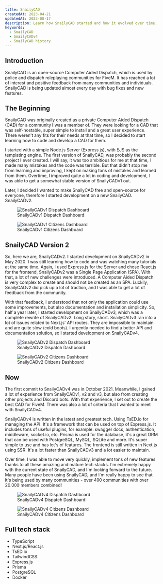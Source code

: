 ```yaml
---
title: SnailyCAD
createdAt: 2023-04-21
updatedAt: 2023-08-17
description: Learn how SnailyCAD started and how it evolved over time.
keywords:
  - SnailyCAD
  - SnailyCADv4
  - SnailyCAD history
---
```


## Introduction

SnailyCAD is an open-source Computer Aided Dispatch, which is used by police and dispatch roleplaying communities for FiveM.
It has reached a lot of interest and positive feedback from many communities and individuals.
SnailyCAD is being updated almost every day with bug fixes and new features.

## The Beginning

SnailyCAD was originally created as a private Computer Aided Dispatch (CAD) for a community I was a member of.
They were looking for a CAD that was self-hostable, super simple to install and a great user experience.
There weren't any fits for their needs at that time, so I decided to start learning how to code and develop a CAD for them.

I started with a simple Node.js Server (Express.js), with EJS as the templating engine.
The first version of SnailyCAD, was probably the second project I ever created.
I will say, it was too ambitious for me at that time, I made many mistakes and the code was terrible.
But that didn't stop me from learning and improving, I kept on making tons of mistakes and learned from them.
Overtime, I improved quite a lot in coding and development, I was able to get a somewhat stable version of SnailyCADv1 out.

Later, I decided I wanted to make SnailyCAD free and open-source for everyone, therefore I started development on a new SnailyCAD. SnailyCADv2.

<div className="flex items-center justify-center flex-col md:flex-row gap-3 -mt-5">
  <figure>
    <Image
      width={618.7}
      height={494}
      alt="SnailyCADv1 Dispatch Dashboard"
      src="https://raw.githubusercontent.com/Dev-CasperTheGhost/snaily-cad/master/public/screenshots/dispatch.png"
    />
    <figcaption>SnailyCADv1 Dispatch Dashboard</figcaption>
  </figure>
  <figure>
    <Image
      width={618.7}
      height={494}
      alt="SnailyCADv1 Citizens Dashboard"
      src="https://raw.githubusercontent.com/Dev-CasperTheGhost/snaily-cad/master/public/screenshots/details-1.png"
    />
    <figcaption>SnailyCADv1 Citizens Dashboard</figcaption>
  </figure>
</div>

## SnailyCAD Version 2

So, here we are, SnailyCADv2. I started development on SnailyCADv2 in May 2020.
I was still learning how to code and was watching many tutorials at the same time.
Again, I used Express.js for the Server and chose React.js for the frontend, SnailyCADv2 was a Single Page Application (SPA).
With that, a lot of new challenges were introduced. A Computer Aided Dispatch is very complex to create and should not be
created as an SPA. Luckily, SnailyCADv2 did pick up a lot of traction, and I was able to get a lot of feedback from the community.

With that feedback, I understood that not only the application could use some improvements, but also documentation and installation simplicity.
So, half a year later, I started development on SnailyCADv3, which was a complete rewrite of SnailyCADv2.
Long story, short. SnailyCADv3 ran into a lot of issues related to Next.js' API routes. They are impossible to maintain and are quite slow (cold boots).
I urgently needed to find a better API and documentation solution, so I started development on SnailyCADv4.

<div className="flex items-center justify-center flex-col md:flex-row gap-3 -mt-5">
  <figure>
    <Image
      width={618.7}
      height={494}
      alt="SnailyCADv2 Dispatch Dashboard"
      src="https://raw.githubusercontent.com/Dev-CasperTheGhost/snaily-cadv2/master/media/Dispatch.png"
    />
    <figcaption>SnailyCADv2 Dispatch Dashboard</figcaption>
  </figure>
  <figure>
    <Image
      width={618.7}
      height={494}
      alt="SnailyCADv2 Citizens Dashboard"
      src="https://raw.githubusercontent.com/Dev-CasperTheGhost/snaily-cadv2/master/media/screenshots/citizenDetail.png"
    />
    <figcaption>SnailyCADv2 Citizens Dashboard</figcaption>
  </figure>
</div>

## Now

The first commit to SnailyCADv4 was in October 2021. Meanwhile, I gained a lot of experience from SnailyCADv1, v2 and v3, but also from creating other projects and Discord bots.
With that experience, I set out to create the best CAD for FiveM. There was also a lot of criteria that I wanted to meet with SnailyCADv4.

SnailyCADv4 is written in the latest and greatest tech. Using TsED.io for managing the API. It's a framework that can be used on top of Express.js.
It includes tons of useful plugins, for example: swagger docs, authentication, middleware, socket.io, etc.
Prisma is used for the database, it's a great ORM that can be used with PostgreSQL, MySQL, SQLite and more. It's super simple to use and has lot's of features.
The frontend is still written in Next.js using SSR. It's a lot faster than SnailyCADv3 and a lot easier to maintain.

Over time, I was able to move very quickly, implement tons of new features thanks to all these amazing and mature tech stacks.
I'm extremely happy with the current state of SnailyCAD, and I'm looking forward to the future.
Many people have been using SnailyCAD, and I'm really happy to see that it's being used by many communities - over 400 communities with over 20.000 members combined!

<div className="flex items-center justify-center flex-col md:flex-row gap-3 -mt-5">
  <figure>
    <Image
      width={618.7}
      height={494}
      alt="SnailyCADv4 Dispatch Dashboard"
      src="https://raw.githubusercontent.com/SnailyCAD/website/main/src/images/cad/dispatch.webp"
    />
    <figcaption>SnailyCADv4 Dispatch Dashboard</figcaption>
  </figure>
  <figure>
    <Image
      width={618.7}
      height={494}
      alt="SnailyCADv4 Citizens Dashboard"
      src="https://raw.githubusercontent.com/SnailyCAD/website/main/src/images/cad/citizen_info.webp"
    />
    <figcaption>SnailyCADv4 Citizens Dashboard</figcaption>
  </figure>
</div>

## Full tech stack

- TypeScript
- Next.js/React.js
- TsED.io
- TailwindCSS
- Express.js
- Prisma
- PostgreSQL
- Docker
